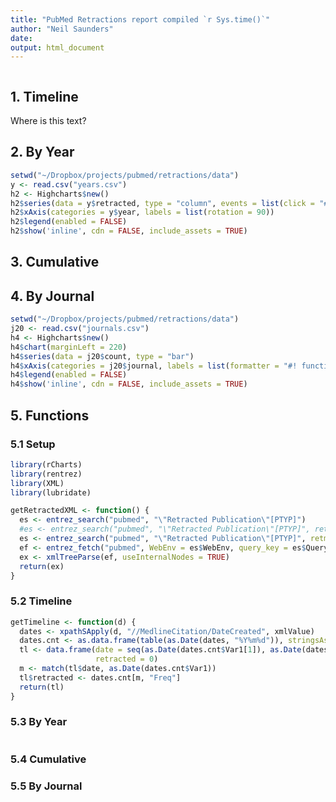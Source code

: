 ```yaml
---
title: "PubMed Retractions report compiled `r Sys.time()`"
author: "Neil Saunders"
date: 
output: html_document
---
```


```r
```

## 1. Timeline
Where is this text?

## 2. By Year
```r
setwd("~/Dropbox/projects/pubmed/retractions/data")
y <- read.csv("years.csv")
h2 <- Highcharts$new()
h2$series(data = y$retracted, type = "column", events = list(click = "#! function() {window.open(this.options.url)} !#"))
h2$xAxis(categories = y$year, labels = list(rotation = 90))
h2$legend(enabled = FALSE)
h2$show('inline', cdn = FALSE, include_assets = TRUE)
```


## 3. Cumulative

## 4. By Journal
```r
setwd("~/Dropbox/projects/pubmed/retractions/data")
j20 <- read.csv("journals.csv")
h4 <- Highcharts$new()
h4$chart(marginLeft = 220)
h4$series(data = j20$count, type = "bar")
h4$xAxis(categories = j20$journal, labels = list(formatter = "#! function() { return '<a href=\"http://www.pubmed.org/?term=%22Retracted Publication%22[PTYP] AND %22' + escape(this.value) + '%22[JOUR]\" target=\"_blank\">' + this.value + '</a>'; } !#", useHTML = "true"))
h4$legend(enabled = FALSE)
h4$show('inline', cdn = FALSE, include_assets = TRUE)
```

## 5. Functions

### 5.1 Setup
```r
library(rCharts)
library(rentrez)
library(XML)
library(lubridate)

getRetractedXML <- function() {
  es <- entrez_search("pubmed", "\"Retracted Publication\"[PTYP]")
  #es <- entrez_search("pubmed", "\"Retracted Publication\"[PTYP]", retmax = es$count, usehistory = "y")
  es <- entrez_search("pubmed", "\"Retracted Publication\"[PTYP]", retmax = 20, usehistory = "y")
  ef <- entrez_fetch("pubmed", WebEnv = es$WebEnv, query_key = es$QueryKey, rettype = "xml")
  ex <- xmlTreeParse(ef, useInternalNodes = TRUE)
  return(ex)
}
```

### 5.2 Timeline
```r
getTimeline <- function(d) {
  dates <- xpathSApply(d, "//MedlineCitation/DateCreated", xmlValue)
  dates.cnt <- as.data.frame(table(as.Date(dates, "%Y%m%d")), stringsAsFactors = FALSE)
  tl <- data.frame(date = seq(as.Date(dates.cnt$Var1[1]), as.Date(dates.cnt$Var1[nrow(dates.cnt)]), 1),
                   retracted = 0)
  m <- match(tl$date, as.Date(dates.cnt$Var1))
  tl$retracted <- dates.cnt[m, "Freq"]
  return(tl)
}
```

### 5.3 By Year
```r
```

### 5.4 Cumulative

### 5.5 By Journal
```r
```
